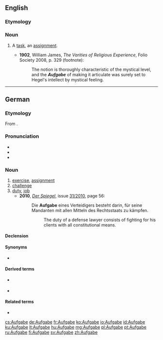 ==English==

===Etymology===
{{borrowing|de|Aufgabe}}

===Noun===
{{en-noun|pl2=Aufgaben}}

# {{psychology}} A [[task]], an [[assignment]].
#* '''1902''', William James, ''The Varities of Religious Experience'', Folio Society 2008, p. 329 (footnote):
#*: The notion is thoroughly characteristic of the mystical level, and the '''''Aufgabe''''' of making it articulate was surely set to Hegel's intellect by mystical feeling.

----

==German==
{{wikipedia|lang=de}}
===Etymology===
From {{etyl|gmh|de}} {{term|ufgabe|ūfgābe|lang=gmh}}.

===Pronunciation===
* {{IPA|[ˈʔaʊ̯fɡaːbə]|lang=de}}
* {{audio|De-at-Aufgabe.ogg|Audio (Austria)}}
* {{hyphenation|Auf|ga|be}}

===Noun===
{{de-noun|f||Aufgaben}}

# [[exercise]], [[assignment]]
# [[challenge]]
# [[duty]], [[job]]
#* '''2010''', ''[[w:Der Spiegel|Der Spiegel]]'', issue [http://www.spiegel.de/spiegel/print/index-2010-31.html 31/2010], page 56:
#*: Die '''Aufgabe''' eines Verteidigers besteht darin, für seine Mandanten mit allen Mitteln des Rechtsstaats zu kämpfen.
#*:: The duty of a defense lawyer consists of fighting for his clients with all constitutional means.

====Declension====
{{de-noun-f|n}}

====Synonyms====
* {{sense|duty, job}} {{l|de|Auftrag}} {{m}}

====Derived terms====
* {{l|de|Lebensaufgabe}} {{f}}
* {{l|de|Hausaufgabe}} {{f}}

====Related terms====
* {{l|de|aufgeben}}

[[cs:Aufgabe]]
[[de:Aufgabe]]
[[fr:Aufgabe]]
[[ko:Aufgabe]]
[[io:Aufgabe]]
[[id:Aufgabe]]
[[ku:Aufgabe]]
[[lt:Aufgabe]]
[[hu:Aufgabe]]
[[mg:Aufgabe]]
[[pl:Aufgabe]]
[[pt:Aufgabe]]
[[ru:Aufgabe]]
[[fi:Aufgabe]]
[[sv:Aufgabe]]
[[zh:Aufgabe]]